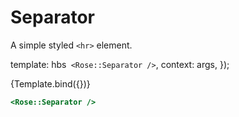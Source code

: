
<Meta title="Rose/Separator" component="Separator" />

# Separator

A simple styled `<hr>` element.

  template: hbs`
      <Rose::Separator />`,
  context: args,
});

<Preview>
  <Story name="Basic Separator">{Template.bind({})}</Story>
</Preview>

```handlebars
<Rose::Separator />
```
